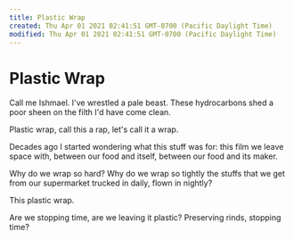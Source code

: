 ```yaml
---
title: Plastic Wrap
created: Thu Apr 01 2021 02:41:51 GMT-0700 (Pacific Daylight Time)
modified: Thu Apr 01 2021 02:41:51 GMT-0700 (Pacific Daylight Time)
---
```

# Plastic Wrap

Call me Ishmael.
I've wrestled a pale beast.
These hydrocarbons shed a poor sheen
on the filth I'd have come clean.

Plastic wrap,
call this a rap,
let's call it a wrap.

Decades ago I started wondering
what this stuff was for: this film we leave
space with, between our food
and itself, between our food
and its maker.

Why do we wrap so hard?
Why do we wrap so tightly
the stuffs that we get from our supermarket
trucked in daily,
flown in nightly?

This plastic wrap.

Are we stopping time,
are we leaving it plastic?
Preserving rinds,
stopping time?